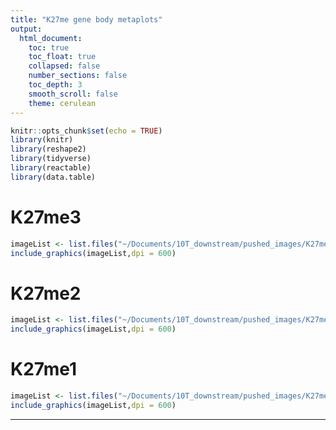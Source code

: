 ```yaml
---
title: "K27me gene body metaplots"
output:
  html_document:
    toc: true
    toc_float: true
    collapsed: false
    number_sections: false
    toc_depth: 3
    smooth_scroll: false
    theme: cerulean
---
```


```r
knitr::opts_chunk$set(echo = TRUE)
library(knitr)
library(reshape2)
library(tidyverse)
library(reactable)
library(data.table)
```

# K27me3
```r
imageList <- list.files("~/Documents/10T_downstream/pushed_images/K27me3", pattern= "*.png", full.names=T)
include_graphics(imageList,dpi = 600)
```

# K27me2
```r
imageList <- list.files("~/Documents/10T_downstream/pushed_images/K27me2", pattern= "*.png", full.names=T)
include_graphics(imageList,dpi = 600)
```

# K27me1
```r
imageList <- list.files("~/Documents/10T_downstream/pushed_images/K27me1", pattern= "*.png", full.names=T)
include_graphics(imageList,dpi = 600)
```

---